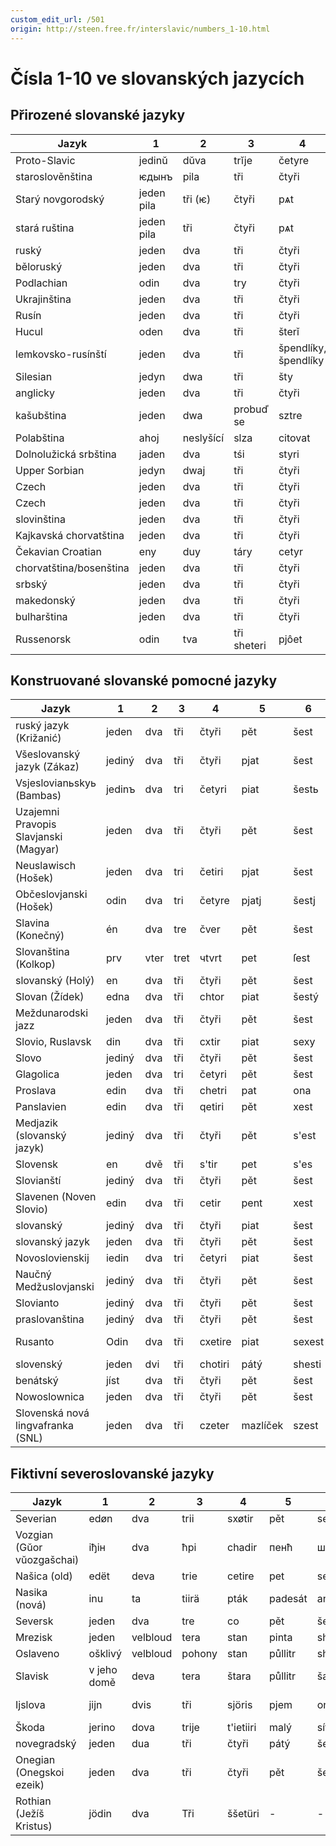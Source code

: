 ```yaml
---
custom_edit_url: /501
origin: http://steen.free.fr/interslavic/numbers_1-10.html
---
```


# Čísla 1-10 ve slovanských jazycích

## Přirozené slovanské jazyky

| Jazyk | 1 | 2 | 3 | 4 | 5 | 6 | 7 | 8 | 9 | 10 |
| -------------------- | ------ | ---- | ------ | ------------ | ------ | ------ | ------ | ----------- | -------- | -------- |
| Proto-Slavic        | jedinŭ | dŭva | trĭje  | četyre       | pętĭ   | šestĭ  | sedmĭ  | osmĭ        | devętĭ   | desętĭ   |
| staroslověnština | ѥдынъ | pila | tři | čtyři | pѧt | šest | sedm | osm | dívka | десѧт |
| Starý novgorodský | jeden pila | tři (ѥ) | čtyři | pѧt | šest | sedm | osm | dívka | десѧт |
| stará ruština | jeden pila | tři | čtyři | pѧt | šest | sedm | osm | dívka | десѧт |
| ruský | jeden | dva | tři | čtyři | pět | šest | sedm | osm | devět | deset |
| běloruský | jeden | dva | tři | čtyři | pět | šest | sedm | osm | devět | deset |
| Podlachian | odin | dva | try | čtyři | pnout | šest | sítí | vosím | devět | deseti |
| Ukrajinština | jeden | dva | tři | čtyři | pět | šest | sim | osm | devět | deset |
| Rusín | jeden | dva | tři | čtyři | pět | šest | sedm | všem | devět | deset |
| Hucul | oden | dva | tři | šterǐ | pǐechǐ | şîschǐ | sim | vizim | deawichǐ | deasichǐ |
| lemkovsko-rusínští | jeden | dva | tři | špendlíky, špendlíky | pět | břidlice | sim | osm, osm | devět | deset |
| Silesian            | jedyn  | dwa  | tři    | šty          | pjyńć  | šeść   | śedym  | uoźym       | dźewjyńć | dźeśyńć  |
| anglicky | jeden | dva | tři | čtyři | pět | šest | sedm | osm | devět | deset |
| kašubština | jeden | dwa | probuď se | sztre | piãc | szesc | sedm | ani ne | dzewiãc | dzesãc |
| Polabština | ahoj | neslyšící | slza | citovat | påt | poslední | sidĕm | visĕm | divāt | disąt |
| Dolnolužická srbština | jaden | dva | tśi | styri | pěś | šest | Sedim | osmý | jééé | ty jsi |
| Upper Sorbian | jedyn | dwaj | tři | čtyři | pjeć | šěsć | sydem | wosom | dźewjeć | dźesać |
| Czech               | jeden  | dva  | tři    | čtyři        | pět    | šest   | sedm   | osm         | devět    | deset    |
| Czech | jeden | dva | tři | čtyři | pět | šest | sedm | osm | devět | deset |
| slovinština | jeden | dva | tři | čtyři | pět | šest | sedm | osm | devět | deset |
| Kajkavská chorvatština | jeden | dva | tři | čtyři | pět | šest | sedm | osm | devět | deset |
| Čekavian Croatian | eny | duy | táry | cetyr | pet | šešt | šedan | ošan | devět | dešet |
| chorvatština/bosenština | jeden | dva | tři | čtyři | pět | šest | sedm | osm | devět | deset |
| srbský | jeden | dva | tři | čtyři | pět | šest | sedm | osm | devět | deset |
| makedonský | jeden | dva | tři | čtyři | pět | šest | sedm | osm | devět | deset |
| bulharština | jeden | dva | tři | čtyři | pět | šest | sedm | osm | devět | deset |
| Russenorsk | odin | tva | tři sheteri | pjôet | sêst | jsem | vôsom | bohatý | nedostatek |

## Konstruované slovanské pomocné jazyky

| Jazyk | 1 | 2 | 3 | 4 | 5 | 6 | 7 | 8 | 9 | 10 |
| ------------------------------------- | ------ | ---- | ---- | ------- | ----- | ------ | ----- | ------ | ------- | ------- |
| ruský jazyk (Križanić) | jeden | dva | tři | čtyři | pět | šest | sedm | osm | devět | deset |
| Všeslovanský jazyk (Zákaz) | jediný | dva | tři | čtyři | pjat | šest | sedm | osm | devět | deset |
| Vsjeslovianьskyь (Bambas)            | jedinъ | dva  | tri  | četyri  | piat  | šestь  | sedmь | osmь   | dievjat | diesjat |
| Uzajemni Pravopis Slavjanski (Magyar) | jeden | dva | tři | čtyři | pět | šest | sedmý | osm | devět | deset |
| Neuslawisch (Hošek)                  | jeden  | dva  | tri  | četiri  | pjat  | šest   | sedem | osem   | devjat  | desat   |
| Občeslovjanski (Hošek)               | odin   | dva  | tri  | četyre  | pjatj | šestj  | sedem | osem   | devjatj | desatj  |
| Slavina (Konečný)                    | én     | dva  | tre  | čver    | pět   | šest   | sedm  | osm    | devět   | deset   |
| Slovanština (Kolkop)                 | prv    | vter | tret | чtvrt   | pet   | ſest   | sedm  | osm    | devet   | deset   |
| slovanský (Holý) | en | dva | tři | čtyři | pět | šest | sedm | osm | devět | deset |
| Slovan (Žídek) | edna | dva | tři | chtor | piat | šestý | sodoma | osum | davet | dasot |
| Meždunarodski jazz | jeden | dva | tři | čtyři | pět | šest | sedm | osm | devět | deset |
| Slovio, Ruslavsk | din | dva | tři | cxtir | piat | sexy | siem | vos | vývoj | des |
| Slovo | jediný | dva | tři | čtyři | pět | šest | sedm | osm | devět | deset |
| Glagolica                            | jeden  | dva  | tri  | četyri  | pět   | šest   | sedm  | osem   | devět   | desat   |
| Proslava | edin | dva | tři | chetri | pat | ona | sedm | osm | devat | desat |
| Panslavien | edin | dva | tři | qetiri | pět | xest | sedm | osm | devět | deset |
| Medjazik (slovanský jazyk) | jediný | dva | tři | čtyři | pět | s'est | sedm | osm | devět | deset |
| Slovensk | en | dvě | tři | s'tir | pet | s'es | sem | osa | dev | děs |
| Slovianští | jediný | dva | tři | čtyři | pět | šest | sedm | osm | devět | deset |
| Slavenen (Noven Slovio) | edin | dva | tři | cetir | pent | xest | sedm | osm | nevent | deset |
| slovanský | jediný | dva | tři | čtyři | piat | šest | sedm | osm | devět | deset |
| slovanský jazyk | jeden | dva | tři | čtyři | pět | šest | kromě | osm | devět | deset |
| Novoslovienskij                      | iedin  | dva  | tri  | četyri  | piat  | šest   | sedm  | osm    | deviat  | desiat  |
| Naučný Medžuslovjanski | jediný | dva | tři | čtyři | pět | šest | sedm | osm | devět | deset |
| Slovianto | jediný | dva | tři | čtyři | pět | šest | sedm | osm | devět | deset |
| praslovanština | jediný | dva | tři | čtyři | pět | šest | sedm | osm | devět | deset |
| Rusanto | Odin | dva | tři | cxetire | piat | sexest | sem | všechny | odchýlit se | deset |
| slovenský | jeden | dvi | tři | chotiri | pátý | shesti | sedmý | osedmi | devátý | desátý |
| benátský | jíst | dva | tři | čtyři | pět | šest | sedm | osm | devět | deset |
| Nowoslownica | jeden | dva | tři | čtyři | pět | šest | sedm | osm | devět | deset |
| Slovenská nová lingvafranka (SNL) | jeden | dva | tři | czeter | mazlíček | szest | sedm | vosa | devet | deset |

## Fiktivní severoslovanské jazyky

| Jazyk | 1 | 2 | 3 | 4 | 5 | 6 | 7 | 8 | 9 | 10 |
| --------------------------- | ------- | ---- | ----- | --------- | ------- | ----- | ------- | --------- | --------- | ------- |
| Severian | edøn | dva | trii | sxøtir | pět | sexest | sedmý | osm | devět | deset |
| Vozgian (Gŭor vŭozgašchai) | іђін | dva | ћрі | chadir | пенћ | шећ | sedm | osm | дёенћ | vpravo |
| Našica (old)               | edët    | deva | trie  | cetire    | pet     | sest  | sedm    | osm       | devet     | deset   |
| Nasika (nová) | inu | ta | tiirä | pták | padesát | ano | settomi | stomie | teenager | tesemti |
| Seversk | jeden | dva | tre | co | pět | šest | sedm | osm | devět | deset |
| Mrezisk | jeden | velbloud | tera | stan | pinta | shasta | sedm | osm | devět | deset |
| Oslaveno | ošklivý | velbloud | pohony | stan | půllitr | shasta | sedm | osm | devět | deset |
| Slavisk | v jeho domě | deva | tera | štara | půllitr | šašta | sedam | můj starý | devet | désat |
| Ijslova | jijn | dvis | tři | sjöris | pjem | ona | sjödem | ästem | sníh disam |
| Škoda | jerino | dova | trije | t'ietiiri | malý | sítě | uosme | dieviente | diesiente | - |
| novegradský | jeden | dua | tři | čtyři | pátý | šestý | shenyi | osmý | devátý | stát se |
| Onegian (Onegskoi ezeik) | jeden | dva | tři | čtyři | pět | šest | sedm | osm | devět | deset |
| Rothian (Ježíš Kristus) | jödin | dva | Tři | ššetüri | - | - | - | - | - | - |

